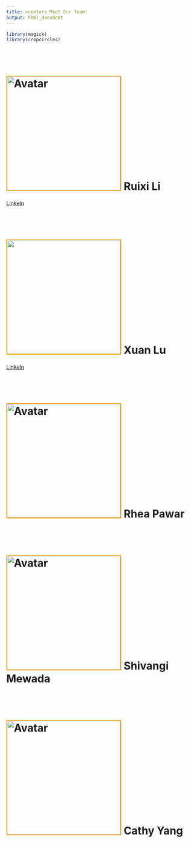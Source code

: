 ```yaml
---
title: <center> Meet Our Team!
output: html_document
---
```


```r
library(magick)
library(cropcircles)


```



<br></br>



# <img src="team_photo/rl.jpg" alt="Avatar" width="300" height="300" style="border:2px solid orange"> Ruixi Li
[LinkeIn](https://www.linkedin.com/in/ruixi-li-/)

<br></br>

# <img src="team_photo/xl.jpg" width="300" height="300" style="border:2px solid orange"> Xuan Lu
[LinkeIn](www.linkedin.com/in/kristal-xuan-lu)

<br></br>

# <img src="images/Rhea.jpeg" alt="Avatar" width="300" height="300" style="border:2px solid orange"> Rhea Pawar


<br></br>

# <img src="images/Shivangi.jpeg" alt="Avatar" width="300" height="300" style="border:2px solid orange"> Shivangi Mewada



<br></br>

# <img src="images/Cathy.jpeg" alt="Avatar" width="300" height="300" style="border:2px solid orange"> Cathy Yang




